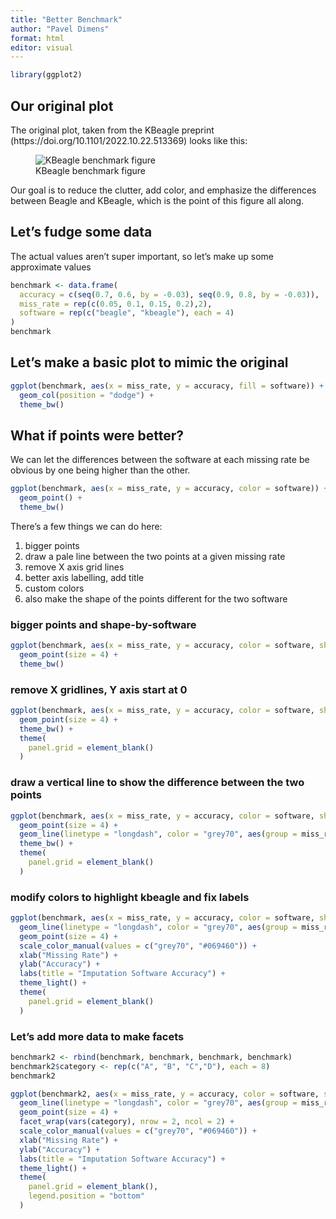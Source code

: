 ---
title: "Better Benchmark"
author: "Pavel Dimens"
format: html
editor: visual
---

```{r}
library(ggplot2)
```

## Our original plot

The original plot, taken from the KBeagle preprint (https://doi.org/10.1101/2022.10.22.513369) looks like this:

![KBeagle benchmark figure](https://www.biorxiv.org/content/biorxiv/early/2022/10/24/2022.10.22.513369/F2.large.jpg?width=800&height=600&carousel=1){fig-align="center"}

Our goal is to reduce the clutter, add color, and emphasize the differences between Beagle and KBeagle, which is the point of this figure all along.

## Let's fudge some data

The actual values aren't super important, so let's make up some approximate values

```{r}
benchmark <- data.frame(
  accuracy = c(seq(0.7, 0.6, by = -0.03), seq(0.9, 0.8, by = -0.03)),
  miss_rate = rep(c(0.05, 0.1, 0.15, 0.2),2),
  software = rep(c("beagle", "kbeagle"), each = 4)
)
benchmark
```

## Let's make a basic plot to mimic the original

```{r}
ggplot(benchmark, aes(x = miss_rate, y = accuracy, fill = software)) +
  geom_col(position = "dodge") +
  theme_bw()
```

## What if points were better?

We can let the differences between the software at each missing rate be obvious by one being higher than the other.

```{r}
ggplot(benchmark, aes(x = miss_rate, y = accuracy, color = software)) +
  geom_point() +
  theme_bw()
```

There's a few things we can do here:

1.  bigger points
2.  draw a pale line between the two points at a given missing rate
3.  remove X axis grid lines
4.  better axis labelling, add title
5.  custom colors
6.  also make the shape of the points different for the two software

### bigger points and shape-by-software

```{r}
ggplot(benchmark, aes(x = miss_rate, y = accuracy, color = software, shape = software)) +
  geom_point(size = 4) +
  theme_bw()
```

### remove X gridlines, Y axis start at 0

```{r}
ggplot(benchmark, aes(x = miss_rate, y = accuracy, color = software, shape = software)) +
  geom_point(size = 4) +
  theme_bw() +
  theme(
    panel.grid = element_blank()
  )
```

### draw a vertical line to show the difference between the two points

```{r}
ggplot(benchmark, aes(x = miss_rate, y = accuracy, color = software, shape = software)) +
  geom_point(size = 4) +
  geom_line(linetype = "longdash", color = "grey70", aes(group = miss_rate)) +
  theme_bw() +
  theme(
    panel.grid = element_blank()
  )
```

### modify colors to highlight kbeagle and fix labels

```{r}
ggplot(benchmark, aes(x = miss_rate, y = accuracy, color = software, shape = software)) +
  geom_line(linetype = "longdash", color = "grey70", aes(group = miss_rate)) +
  geom_point(size = 4) +
  scale_color_manual(values = c("grey70", "#069460")) +
  xlab("Missing Rate") +
  ylab("Accuracy") +
  labs(title = "Imputation Software Accuracy") +
  theme_light() +
  theme(
    panel.grid = element_blank()
  )
```

### Let's add more data to make facets

```{r}
benchmark2 <- rbind(benchmark, benchmark, benchmark, benchmark)
benchmark2$category <- rep(c("A", "B", "C","D"), each = 8)
benchmark2
```

```{r}
ggplot(benchmark2, aes(x = miss_rate, y = accuracy, color = software, shape = software)) +
  geom_line(linetype = "longdash", color = "grey70", aes(group = miss_rate)) +
  geom_point(size = 4) +
  facet_wrap(vars(category), nrow = 2, ncol = 2) +
  scale_color_manual(values = c("grey70", "#069460")) +
  xlab("Missing Rate") +
  ylab("Accuracy") +
  labs(title = "Imputation Software Accuracy") +
  theme_light() +
  theme(
    panel.grid = element_blank(),
    legend.position = "bottom"
  )
  
```
